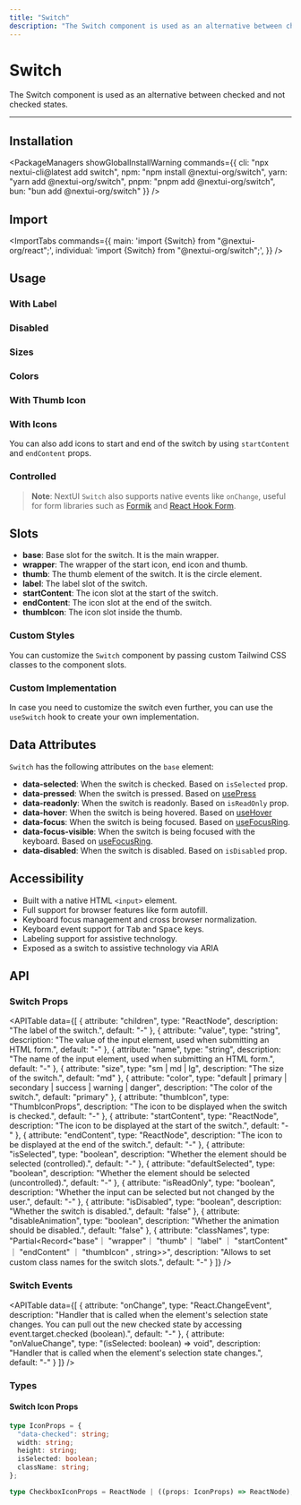 ```yaml
---
title: "Switch"
description: "The Switch component is used as an alternative between checked and not checked states."
---
```



# Switch

The Switch component is used as an alternative between checked and not checked states.

<ComponentLinks component="switch" styles="toggle" reactAriaHook="useSwitch" />

---

<CarbonAd/>

## Installation

<PackageManagers
  showGlobalInstallWarning
  commands={{
    cli: "npx nextui-cli@latest add switch",
    npm: "npm install @nextui-org/switch",
    yarn: "yarn add @nextui-org/switch",
    pnpm: "pnpm add @nextui-org/switch",
    bun: "bun add @nextui-org/switch"
  }}
/>


## Import

<ImportTabs
  commands={{
    main: 'import {Switch} from "@nextui-org/react";',
    individual: 'import {Switch} from "@nextui-org/switch";',
  }}
/>

## Usage

<CodeDemo title="Usage" files={switchContent.usage} />

### With Label

<CodeDemo title="With Label" files={switchContent.label} />

### Disabled

<CodeDemo title="Disabled" files={switchContent.disabled} />

### Sizes

<CodeDemo title="Sizes" files={switchContent.sizes} />

### Colors

<CodeDemo title="Colors" files={switchContent.colors} />

### With Thumb Icon

<CodeDemo title="With Thumb Icon" files={switchContent.thumbIcon} />

### With Icons

You can also add icons to start and end of the switch by using `startContent` and `endContent` props.

<CodeDemo title="With Icons" files={switchContent.icons} />

### Controlled

<CodeDemo title="Controlled" files={switchContent.controlled} />

> **Note**: NextUI `Switch` also supports native events like `onChange`, useful for form libraries
> such as [Formik](https://formik.org/) and [React Hook Form](https://react-hook-form.com/).

## Slots

- **base**: Base slot for the switch. It is the main wrapper.
- **wrapper**: The wrapper of the start icon, end icon and thumb.
- **thumb**: The thumb element of the switch. It is the circle element.
- **label**: The label slot of the switch.
- **startContent**: The icon slot at the start of the switch.
- **endContent**: The icon slot at the end of the switch.
- **thumbIcon**: The icon slot inside the thumb.

### Custom Styles

You can customize the `Switch` component by passing custom Tailwind CSS classes to the component slots.

<CodeDemo title="Custom Styles" files={switchContent.customStyles} />

### Custom Implementation

In case you need to customize the switch even further, you can use the `useSwitch` hook to create your own implementation.

<CodeDemo title="Custom Implementation" files={switchContent.customImpl} />

<Spacer y={4} />

## Data Attributes

`Switch` has the following attributes on the `base` element:

- **data-selected**:
  When the switch is checked. Based on `isSelected` prop.
- **data-pressed**:
  When the switch is pressed. Based on [usePress](https://react-spectrum.adobe.com/react-aria/usePress.html)
- **data-readonly**:
  When the switch is readonly. Based on `isReadOnly` prop.
- **data-hover**:
  When the switch is being hovered. Based on [useHover](https://react-spectrum.adobe.com/react-aria/useHover.html)
- **data-focus**:
  When the switch is being focused. Based on [useFocusRing](https://react-spectrum.adobe.com/react-aria/useFocusRing.html).
- **data-focus-visible**:
  When the switch is being focused with the keyboard. Based on [useFocusRing](https://react-spectrum.adobe.com/react-aria/useFocusRing.html).
- **data-disabled**:
  When the switch is disabled. Based on `isDisabled` prop.

<Spacer y={4} />

## Accessibility

- Built with a native HTML `<input>` element.
- Full support for browser features like form autofill.
- Keyboard focus management and cross browser normalization.
- Keyboard event support for <Kbd>Tab</Kbd> and <Kbd>Space</Kbd> keys.
- Labeling support for assistive technology.
- Exposed as a switch to assistive technology via ARIA

<Spacer y={4} />

## API

### Switch Props

<APITable
  data={[
    {
      attribute: "children",
      type: "ReactNode",
      description: "The label of the switch.",
      default: "-"
    },
    {
      attribute: "value",
      type: "string",
      description: "The value of the input element, used when submitting an HTML form.",
      default: "-"
    },
    {
      attribute: "name",
      type: "string", 
      description: "The name of the input element, used when submitting an HTML form.",
      default: "-"
    },
    {
      attribute: "size",
      type: "sm | md | lg",
      description: "The size of the switch.",
      default: "md"
    },
    {
      attribute: "color",
      type: "default | primary | secondary | success | warning | danger",
      description: "The color of the switch.",
      default: "primary"
    },
    {
      attribute: "thumbIcon",
      type: "ThumbIconProps",
      description: "The icon to be displayed when the switch is checked.",
      default: "-"
    },
    {
      attribute: "startContent",
      type: "ReactNode",
      description: "The icon to be displayed at the start of the switch.",
      default: "-"
    },
    {
      attribute: "endContent", 
      type: "ReactNode",
      description: "The icon to be displayed at the end of the switch.",
      default: "-"
    },
    {
      attribute: "isSelected",
      type: "boolean",
      description: "Whether the element should be selected (controlled).",
      default: "-"
    },
    {
      attribute: "defaultSelected",
      type: "boolean",
      description: "Whether the element should be selected (uncontrolled).",
      default: "-"
    },
    {
      attribute: "isReadOnly",
      type: "boolean",
      description: "Whether the input can be selected but not changed by the user.",
      default: "-"
    },
    {
      attribute: "isDisabled",
      type: "boolean",
      description: "Whether the switch is disabled.",
      default: "false"
    },
    {
      attribute: "disableAnimation",
      type: "boolean",
      description: "Whether the animation should be disabled.",
      default: "false"
    },
    {
      attribute: "classNames",
      type: "Partial<Record<\"base\"｜ \"wrapper\"｜ \"thumb\"｜ \"label\" ｜ \"startContent\" ｜ \"endContent\" ｜ \"thumbIcon\" , string>>",
      description: "Allows to set custom class names for the switch slots.",
      default: "-"
    }
  ]}
/>

### Switch Events

<APITable
  data={[
    {
      attribute: "onChange",
      type: "React.ChangeEvent<HTMLInputElement>",
      description: "Handler that is called when the element's selection state changes. You can pull out the new checked state by accessing event.target.checked (boolean).",
      default: "-"
    },
    {
      attribute: "onValueChange",
      type: "(isSelected: boolean) => void",
      description: "Handler that is called when the element's selection state changes.",
      default: "-"
    }
  ]}
/>

### Types

#### Switch Icon Props

```ts
type IconProps = {
  "data-checked": string;
  width: string;
  height: string;
  isSelected: boolean;
  className: string;
};

type CheckboxIconProps = ReactNode | ((props: IconProps) => ReactNode);
```
